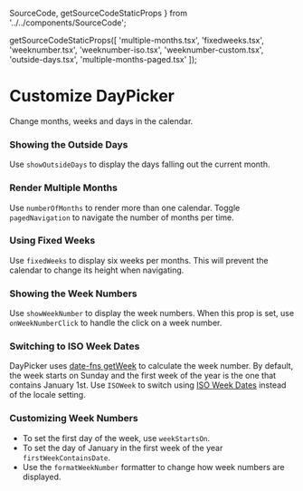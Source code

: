   SourceCode,
  getSourceCodeStaticProps
} from '../../components/SourceCode';

  getSourceCodeStaticProps([
    'multiple-months.tsx',
    'fixedweeks.tsx',
    'weeknumber.tsx',
    'weeknumber-iso.tsx',
    'weeknumber-custom.tsx',
    'outside-days.tsx',
    'multiple-months-paged.tsx'
  ]);

# Customize DayPicker

Change months, weeks and days in the calendar.

### Showing the Outside Days

Use `showOutsideDays` to display the days falling out the current month.


<SourceCode fileName="outside-days.tsx" />

<RenderingBox>
  <OutsideDays />
</RenderingBox>

### Render Multiple Months

Use `numberOfMonths` to render more than one calendar. Toggle `pagedNavigation` to navigate the number of months per time.

<SourceCode fileName="multiple-months-paged.tsx" />


<RenderingBox>
  <MultipleMonthsPaged />
</RenderingBox>

### Using Fixed Weeks

Use `fixedWeeks` to display six weeks per months. This will prevent the calendar to change its height when navigating.

<SourceCode fileName="fixedweeks.tsx" />


<RenderingBox>
  <FixedWeeks />
</RenderingBox>

### Showing the Week Numbers

Use `showWeekNumber` to display the week numbers. When this prop is set, use `onWeekNumberClick` to handle the click on a week number.


<SourceCode fileName="weeknumber.tsx" />

<RenderingBox>
  <WeekNumber />
</RenderingBox>

### Switching to ISO Week Dates

DayPicker uses [date-fns getWeek](https://date-fns.org/docs/getWeek) to calculate the week number. By default, the week starts on Sunday and the first week of the year is the one that contains January 1st. Use `ISOWeek` to switch using [ISO Week Dates](https://en.wikipedia.org/wiki/ISO_week_date) instead of the locale setting.


<SourceCode fileName="weeknumber-iso.tsx" />

<RenderingBox>
  <WeekNumberISO />
</RenderingBox>

### Customizing Week Numbers

- To set the first day of the week, use `weekStartsOn`.
- To set the day of January in the first week of the year `firstWeekContainsDate`.
- Use the `formatWeekNumber` formatter to change how week numbers are displayed.

<SourceCode fileName="weeknumber-custom.tsx" />


<RenderingBox>
  <WeekNumberCustom />
</RenderingBox>
